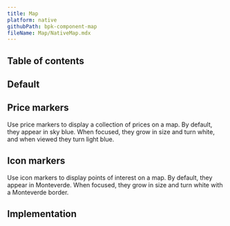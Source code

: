 ```yaml
---
title: Map
platform: native
githubPath: bpk-component-map
fileName: Map/NativeMap.mdx
---
```




## Table of contents

## Default

<NativeComponentScreenshots
  iOS={iosMapDefault}
  iOSAltText="iOS map component"
  android={androidMapDefault}
  androidAltText="Android map component" />

## Price markers

Use price markers to display a collection of prices on a map. By default, they appear in sky blue. When focused, they grow in size and turn white, and when viewed they turn light blue.

<NativeComponentScreenshots
  iOS={iosMapPriceMarker}
  iOSAltText="iOS map price marker"
  android={androidMapPriceMarker}
  androidAltText="Android map price marker" />

## Icon markers

Use icon markers to display points of interest on a map. By default, they appear in Monteverde. When focused, they grow in size and turn white with a Monteverde border.

<NativeComponentScreenshots
  iOS={iosMapIconMarker}
  iOSAltText="iOS map icon marker"
  android={androidMapIconMarker}
  androidAltText="Android map icon marker" />

## Implementation

<Readme file={readme} />
